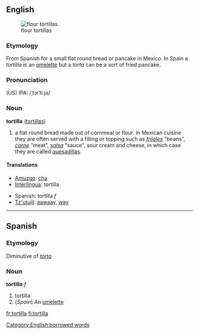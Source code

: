 {{wikipedia}}
==English==
[[Image:NCI flour tortillas.jpg|thumb|flour tortillas]]
===Etymology===
From Spanish for a small flat round bread or pancake in Mexico. In Spain a ''tortilla'' is an [[omelette]] but a ''torta'' can be a sort of fried pancake.
===Pronunciation===
(US) IPA: /ˌtɔrˈtiːjə/

===Noun===
'''tortilla'''  ([[tortillas]])

#a flat round bread made out of cornmeal or flour. In Mexican cuisine they are often served with a filling or topping such as ''[[frijoles]]'' "beans", ''[[carne]]'' "meat", ''[[salsa]]'' "sauce", sour cream and cheese, in which case they are called [[quesadilla]]s.

====Translations====
{{top}}
*[[Amuzgo]]: [[cha]]
*[[Interlingua]]: tortilla
{{mid}}
*Spanish: tortilla ''f''
*[[Tz'utujil]]: [[aawaay]], [[way]]
{{bottom}}

----

==Spanish==
===Etymology===
Diminutive of ''[[torta]]''

===Noun===
'''tortilla''' ''f''

# tortilla
# (''Spain'') An [[omelette]]

[[Category:English borrowed words]]

[[fr:tortilla]]
[[fi:tortilla]]